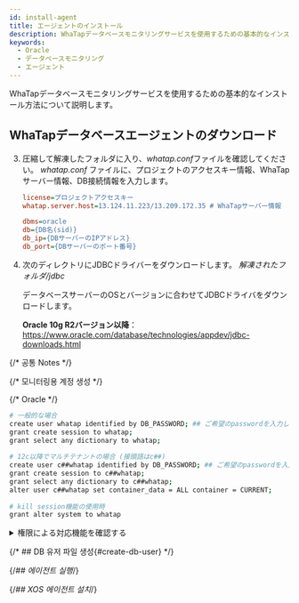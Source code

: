 ```yaml
---
id: install-agent
title: エージェントのインストール
description: WhaTapデータベースモニタリングサービスを使用するための基本的なインストール方法について説明します。
keywords:
  - Oracle
  - データベースモニタリング
  - エージェント
---
```



WhaTapデータベースモニタリングサービスを使用するための基本的なインストール方法について説明します。


<Agentsignupguide />

<Youtube ko='e_UpCgapfQY' en='MIo3HRIOt8M' ja='MIo3HRIOt8M' />


<Createprojectv2 />


<Accesskey />

## WhaTapデータベースエージェントのダウンロード


<Dbinstallagentsteps />

3. 圧縮して解凍したフォルダに入り、*whatap.conf*ファイルを確認してください。 *whatap.conf* ファイルに、プロジェクトのアクセスキー情報、WhaTapサーバー情報、DB接続情報を入力します。

   ```ini title='whatap.conf'
   license=プロジェクトアクセスキー
   whatap.server.host=13.124.11.223/13.209.172.35 # WhaTapサーバー情報

   dbms=oracle
   db={DB名(sid)}
   db_ip={DBサーバーのIPアドレス}
   db_port={DBサーバーのポート番号}
   ```

4. 次のディレクトリにJDBCドライバーをダウンロードします。 *解凍されたフォルダ/jdbc*

   データベースサーバーのOSとバージョンに合わせてJDBCドライバをダウンロードします。 

   **Oracle 10g R2バージョン以降**：https://www.oracle.com/database/technologies/appdev/jdbc-downloads.html

{/* 공통 Notes */}

<Dbinstallagentcommonnotes />

{/* 모니터링용 계정 생성 */}

<Dbcreatemonitoringaccount />

{/* Oracle */}

```bash showLineNumbers
# 一般的な場合
create user whatap identified by DB_PASSWORD; ## ご希望のpasswordを入力してください。
grant create session to whatap;
grant select any dictionary to whatap;
 
# 12c以降でマルチテナントの場合 (接頭語はc##)
create user c##whatap identified by DB_PASSWORD; ## ご希望のpasswordを入力してください。
grant create session to c##whatap;
grant select any dictionary to c##whatap;
alter user c##whatap set container_data = ALL container = CURRENT;
 
# kill session機能の使用時
grant alter system to whatap
```

<details>

<summary>権限による対応機能を確認する</summary>

**基本権限**外の権限は、ユーザーの環境によって付与する必要はありません。 ただし、一部の機能が動作しないことがあります。

<div className="c5-10-25-25-15-25">

| 権限                                                | command (Single DB)                                                            | command (Multitenant DB)                                                                                                                                                                             | メニューと機能                                                                                                                                                                | 詳細履歴                                     |
| ------------------------------------------------- | ------------------------------------------------------------------------------ | ---------------------------------------------------------------------------------------------------------------------------------------------------------------------------------------------------- | ---------------------------------------------------------------------------------------------------------------------------------------------------------------------- | ---------------------------------------- |
| 基本権限                                              | `grant create session to whatap;`                                              | `grant create session to c##whatap;`                                                                                                                                                                 | 접속                                                                                                                                                                     | -                                        |
| \^                                                | <code>grant <span class="vslow">select any dictionary</span> to whatap;</code> | <code>grant <span class="vslow">select any dictionary</span> to c##whatap;</code>                                                                                                                    | <Cmdname sid="side_dbMonitoring" className="uitext" /> / <Cmdname sid="side_multiInstance" className="uitext" /> / <Cmdname sid="side_dbSqlStat" className="uitext" /> | 個別権限の付与時、次の表の内容を参照                       |
| \^                                                | -                                                                              | `alter user c##whatap set container_data = ALL container = CURRENT;`                                                                                                                                 | \^                                                                                                                                                                     | マルチテナントDBを使用する場合(12C以降) pdb照会のための必須権限である |
| <Cmdname sid="session_kill" className="uitext" /> | `grant alter system to whatap;`                                                | `grant alter system to c##whatap;`                                                                                                                                                                   | <Cmdname sid="active_sessions" className="uitext" /> &gt; <Cmdname sid="session_kill" className="uitext" />                                                        | -                                        |
| ヒドゥンパラメータの照会                                      | \>                                                                             | `create view sys.DB_User_vw_ksppi as select * from sys.x$ksppi;`<br/>`grant select on sys.DB_User_vw_ksppi to DB_User;`<br/>`create synonym DB_User.DB_User_vw_ksppi for sys.DB_User_vw_ksppi;`      | パラメータ照会メニューにヒドゥンパラメータの内容を含む                                                                                                                                            | ヒドゥンパラメータを照会するには、別のビュー/シノニムの生成および権限付与が必要 |
| \^                                                | \>                                                                             | `create view sys.DB_User_vw_ksppcv as select * from sys.x$ksppcv;`<br/>`grant select on sys.DB_User_vw_ksppcv to DB_User;`<br/>`create synonym DB_User.DB_User_vw_ksppcv for sys.DB_User_vw_ksppcv;` | \^                                                                                                                                                                     | \^                                       |

</div>

<code><span class="vslow">select any dictionary</span></code>の代わりに、次の権限を個別に付与しても構いません。

<div className="c3-3">

| 権限                                                                        | command (Single DB)                                 | command (Multitenant DB)                                 |
| ------------------------------------------------------------------------- | --------------------------------------------------- | -------------------------------------------------------- |
| <Cmdname sid="active_sessions" /> / <Cmdname sid="lock_tree" /> / メトリクス情報 | `grant select on v_$sqlarea to whatap;`             | `grant select on v_$sqlarea to c##whatap;`               |
| \^                                                                        | `grant select on v_$transaction to whatap;`         | `grant select on v_$transaction to c##whatap;`           |
| \^                                                                        | `grant select on v_$instance to whatap;`            | `grant select on v_$instance to c##whatap;`              |
| \^                                                                        | `grant select on v_$sysstat to whatap;`             | `grant select on v_$sysstat to c##whatap;`               |
| \^                                                                        | `grant select on v_$lock to whatap;`                | `grant select on v_$lock to c##whatap;`                  |
| \^                                                                        | `grant select on v_$sesstat to whatap;`             | `grant select on v_$sesstat to c##whatap;`               |
| \^                                                                        | `grant select on v_$event_name to whatap;`          | `grant select on v_$event_name to c##whatap;`            |
| \^                                                                        | `grant select on v_$session to whatap;`             | `grant select on v_$session to c##whatap;`               |
| \^                                                                        | `grant select on v_$sql to whatap;`                 | `grant select on v_$sql to c##whatap;`                   |
| \^                                                                        | `grant select on v_$process to whatap;`             | `grant select on v_$process to c##whatap;`               |
| \^                                                                        | `grant select on v_$statname to whatap;`            | `grant select on v_$statname to c##whatap;`              |
| \^                                                                        | `grant select on v_$system_event to whatap;`        | `grant select on v_$system_event to c##whatap;`          |
| \^                                                                        | `grant select on v_$osstat to whatap;`              | `grant select on v_$osstat to c##whatap;`                |
| \^                                                                        | `grant select on v_$px_session to whatap;`          | `grant select on v_$px_session to c##whatap;`            |
| \^                                                                        | `grant select on v_$sga to whatap;`                 | `grant select on v_$sga to c##whatap;`                   |
| \^                                                                        | -                                                   | `grant select on v_$con_sysstat to c##whatap;`           |
| パラメータ情報                                                                   | `grant select on v_$parameter to whatap;`           | `grant select on v_$parameter to c##whatap;`             |
| Wait情報/Event情報                                                            | `grant select on v_$event_name to whatap;`          | `grant select on v_$event_name to c##whatap;`            |
| \^                                                                        | `grant select on v_$system_event to whatap`         | `grant select on v_$con_system_event to c##whatap;`      |
| \^                                                                        | `grant select on v_$system_wait_class to whatap;`   | `grant select on v_$system_wait_class to c##whatap;`     |
| \^                                                                        | -                                                   | `grant select on v_$con_system_wait_class to c##whatap;` |
| Tablespace情報                                                              | `grant select on dba_data_files to whatap;`         | `grant select on cdb_data_files to c##whatap;`           |
| \^                                                                        | `grant select on dba_free_space to whatap;`         | `grant select on cdb_free_space to c##whatap;`           |
| \^                                                                        | `grant select on dba_temp_files to whatap;`         | `grant select on v_$sort_segment to c##whatap;`          |
| \^                                                                        | `grant select on v_$temp_extent_pool to whatap;`    | `grant select on v_$tempfile to c##whatap;`              |
| \^                                                                        | `grant select on v_$containers to whatap;` (12c 이상) | `grant select on v_$containers to c##whatap;`            |

</div>

</details>

{/* ## DB 유저 파일 생성{#create-db-user} */}

<DBuserDesc level={2} />


<Dbcreatedbuserfilebody />

{/*## 에이전트 실행*/}

<Dbrunagent />

{/*## XOS 에이전트 설치*/}

<Dbinstallxosagent />
